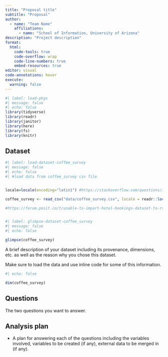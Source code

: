 ```yaml
---
title: "Proposal title"
subtitle: "Proposal"
author: 
  - name: "Team Name"
    affiliations:
      - name: "School of Information, University of Arizona"
description: "Project description"
format:
  html:
    code-tools: true
    code-overflow: wrap
    code-line-numbers: true
    embed-resources: true
editor: visual
code-annotations: hover
execute:
  warning: false
---
```


```r
#| label: load-pkgs
#| message: false
#| echo: false
library(tidyverse)
library(readr)
library(janitor)
library(here)
library(fs)
library(knitr)
```

## Dataset

```r
#| label: load-dataset-coffee_survey
#| message: false
#| echo: false
#| #load data from coffee_survey csv file


locale=locale(encoding="latin1") #https://stackoverflow.com/questions/71532975/trying-to-read-csv-file-says-error-in-ncharx-width-invalid-multibyte-s

coffee_survey <- read_csv("data/coffee_survey.csv", locale = readr::locale(encoding = "latin1"))

#https://forum.posit.co/t/unable-to-import-hotel-bookings-dataset-to-rstudio/166402

```

```{}
```

```r

#| label: glimpse-dataset-coffee_survey
#| message: false
#| echo: false

glimpse(coffee_survey)
```

A brief description of your dataset including its provenance, dimensions, etc. as well as the reason why you chose this dataset.

Make sure to load the data and use inline code for some of this information.

```r
#| echo: false

dim(coffee_survey)
```

## Questions

The two questions you want to answer.

## Analysis plan

-   A plan for answering each of the questions including the variables involved, variables to be created (if any), external data to be merged in (if any).
